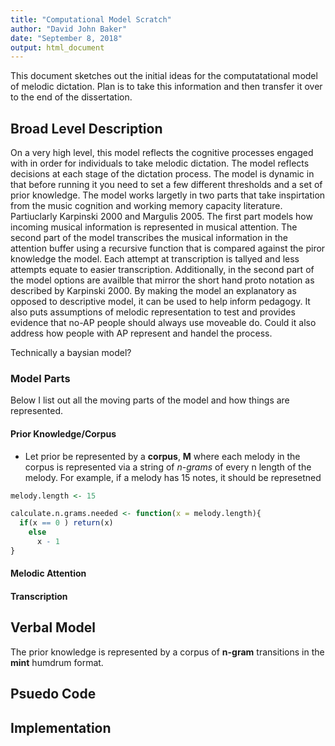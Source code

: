 ```yaml
---
title: "Computational Model Scratch"
author: "David John Baker"
date: "September 8, 2018"
output: html_document
---
```


This document sketches out the initial ideas for the computatational model of melodic dictation.
Plan is to take this information and then transfer it over to the end of the dissertation.

## Broad Level Description

On a very high level, this model reflects the cognitive processes engaged with in order for individuals to take melodic dictation.
The model reflects decisions at each stage of the dictation process.
The model is dynamic in that before running it you need to set a few different thresholds and a set of prior knowledge.
The model works largetly in two parts that take inspirtation from the music cognition and working memory capacity literature.
Partiuclarly Karpinski 2000 and Margulis 2005.
The first part models how incoming musical information is represented in musical attention.
The second part of the model transcribes the musical information in the attention buffer using a recursive function that is compared against the piror knowledge the model.
Each attempt at transcription is tallyed and less attempts equate to easier transcription.
Additionally, in the second part of the model options are availble that mirror the short hand proto notation as described by Karpinski 2000.
By making the model an explanatory as opposed to descriptive model, it can be used to help inform pedagogy.
It also puts assumptions of melodic representation to test and provides evidence that no-AP people should always use moveable do.
Could it also address how people with AP represent and handel the process.

Technically a baysian model?  

### Model Parts

Below I list out all the moving parts of the model and how things are represented.

#### Prior Knowledge/Corpus

* Let prior be represented by a **corpus**, **M** where each melody in the corpus is represented via a string of *n-grams* of every n length of the melody. For example, if a melody has 15 notes, it should be represetned 

```r
melody.length <- 15

calculate.n.grams.needed <- function(x = melody.length){
  if(x == 0 ) return(x)
    else
      x - 1
}


```


#### Melodic Attention 

#### Transcription


## Verbal Model 

The prior knowledge is represented by a corpus of **n-gram** transitions in the **mint** humdrum format.

## Psuedo Code

## Implementation